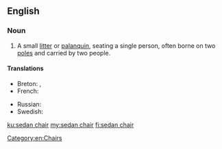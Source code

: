 ==English==

===Noun===
{{en-noun}}

# A small [[litter]] or [[palanquin]], seating a single person, often borne on two [[pole]]s and carried by two people.

====Translations====
{{trans-top|small litter or palanquin}}
* Breton: {{t+|br|kador-doug|f}}, {{t+|br|kador-bortez|f}}
* French: {{t+|fr|chaise à porteurs|f}}
{{trans-mid}}
* Russian: {{t+|ru|портше́з|m}}
* Swedish: {{t|sv|bärstol|c}}
{{trans-bottom}}

[[Category:en:Chairs]]

[[ku:sedan chair]]
[[my:sedan chair]]
[[fi:sedan chair]]